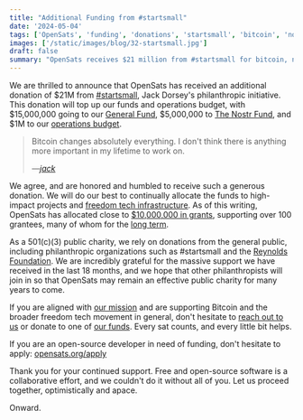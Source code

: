```yaml
---
title: "Additional Funding from #startsmall"
date: '2024-05-04'
tags: ['OpenSats', 'funding', 'donations', 'startsmall', 'bitcoin', 'nostr']
images: ['/static/images/blog/32-startsmall.jpg']
draft: false
summary: "OpenSats receives $21 million from #startsmall for bitcoin, nostr, and related FOSS development."
---
```



We are thrilled to announce that OpenSats has received an additional donation of
\$21M from [#startsmall](https://startsmall.llc/), Jack Dorsey's philanthropic
initiative. This donation will top up our funds and operations budget, with
\$15,000,000 going to our [General Fund][gf], \$5,000,000 to [The Nostr
Fund][nf], and \$1M to our [operations budget][ops].

> Bitcoin changes absolutely everything. I don't think there is anything more
> important in my lifetime to work on.
>
><cite>—[jack][JD]</cite>

We agree, and are honored and humbled to receive such a generous donation. We
will do our best to continually allocate the funds to high-impact projects and
[freedom tech infrastructure](/blog/bitcoin-infrastructure-this-decade).  As of
this writing, OpenSats has allocated close to [\$10,000,000 in grants][EOY2023],
supporting over 100 grantees, many of whom for the [long term](/tags/lts).

As a 501(c)(3) public charity, we rely on donations from the general public,
including philanthropic organizations such as #startsmall and the [Reynolds
Foundation](/blog/opensats-receives-one-million-from-reynolds-foundation).
We are incredibly grateful for the massive support we have received in the last
18 months, and we hope that other philanthropists will join in so that OpenSats
may remain an effective public charity for many years to come.

If you are aligned with [our mission](/mission) and are
supporting Bitcoin and the broader freedom tech movement in general, don't
hesitate to [reach out to us](/contact) or donate to one of
[our funds](/funds). Every sat counts, and every little bit
helps.

<center>
<DonateToGeneralFundButton/>
</center>

If you are an open-source developer in need of funding, don't hesitate to apply:
[opensats.org/apply](/apply)

Thank you for your continued support. Free and open-source software is a
collaborative effort, and we couldn't do it without all of you. Let us proceed
together, optimistically and apace.

Onward.

[JD]: https://njump.me/npub1sg6plzptd64u62a878hep2kev88swjh3tw00gjsfl8f237lmu63q0uf63m
[EOY2023]: /blog/2023-year-in-review
[gf]: /funds/general
[nf]: /funds/nostr
[ops]: /funds/ops
